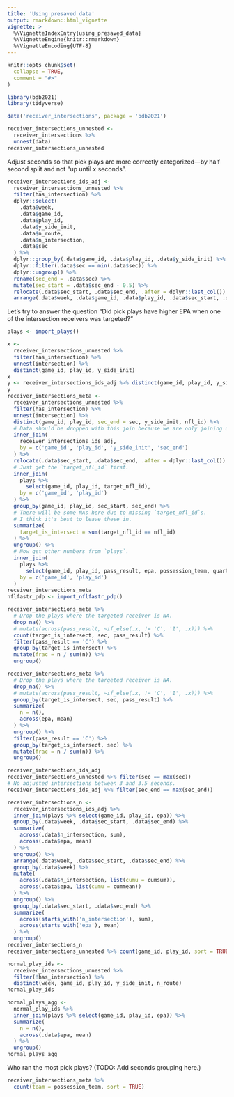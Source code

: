 ```yaml
---
title: 'Using presaved data'
output: rmarkdown::html_vignette
vignette: >
  %\VignetteIndexEntry{using_presaved_data}
  %\VignetteEngine{knitr::rmarkdown}
  %\VignetteEncoding{UTF-8}
---
```


```r
knitr::opts_chunk$set(
  collapse = TRUE,
  comment = "#>"
)
```

```r
library(bdb2021)
library(tidyverse)
```

```r
data('receiver_intersections', package = 'bdb2021')

receiver_intersections_unnested <-
  receiver_intersections %>%
  unnest(data)
receiver_intersections_unnested
```

Adjust seconds so that pick plays are more correctly categorized---by half second split and not "up until x seconds".

```r
receiver_intersections_ids_adj <-
  receiver_intersections_unnested %>%
  filter(has_intersection) %>%
  dplyr::select(
    .data$week,
    .data$game_id,
    .data$play_id,
    .data$y_side_init,
    .data$n_route,
    .data$n_intersection,
    .data$sec
  ) %>%
  dplyr::group_by(.data$game_id, .data$play_id, .data$y_side_init) %>%
  dplyr::filter(.data$sec == min(.data$sec)) %>%
  dplyr::ungroup() %>%
  rename(sec_end = .data$sec) %>% 
  mutate(sec_start = .data$sec_end - 0.5) %>% 
  relocate(.data$sec_start, .data$sec_end, .after = dplyr::last_col()) %>% 
  arrange(.data$week, .data$game_id, .data$play_id, .data$sec_start, .data$y_side_init)
```

Let's try to answer the question "Did pick plays have higher EPA when one of the intersection receivers was targeted?"

```r
plays <- import_plays()

x <-
  receiver_intersections_unnested %>% 
  filter(has_intersection) %>% 
  unnest(intersection) %>% 
  distinct(game_id, play_id, y_side_init) 
x
y <- receiver_intersections_ids_adj %>% distinct(game_id, play_id, y_side_init)
y
receiver_intersections_meta <-
  receiver_intersections_unnested %>% 
  filter(has_intersection) %>% 
  unnest(intersection) %>% 
  distinct(game_id, play_id, sec_end = sec, y_side_init, nfl_id) %>% 
  # Data should be dropped with this join because we are only joining on one `sec` interval per play and `y_side`.
  inner_join(
    receiver_intersections_ids_adj,
    by = c('game_id', 'play_id', 'y_side_init', 'sec_end')
  ) %>% 
  relocate(.data$sec_start, .data$sec_end, .after = dplyr::last_col()) %>% 
  # Just get the `target_nfl_id` first.
  inner_join(
    plays %>% 
      select(game_id, play_id, target_nfl_id), 
    by = c('game_id', 'play_id')
  ) %>% 
  group_by(game_id, play_id, sec_start, sec_end) %>% 
  # There will be some NAs here due to missing `target_nfl_id`s.
  # I think it's best to leave these in.
  summarize(
    target_is_intersect = sum(target_nfl_id == nfl_id)
  ) %>% 
  ungroup() %>% 
  # Now get other numbers from `plays`.
  inner_join(
    plays %>% 
      select(game_id, play_id, pass_result, epa, possession_team, quarter, down, yards_to_go), 
    by = c('game_id', 'play_id')
  )
receiver_intersections_meta
nflfastr_pdp <- import_nflfastr_pdp()
```

```r
receiver_intersections_meta %>% 
  # Drop the plays where the targeted receiver is NA.
  drop_na() %>% 
  # mutate(across(pass_result, ~if_else(.x, != 'C', 'I', .x))) %>% 
  count(target_is_intersect, sec, pass_result) %>% 
  filter(pass_result == 'C') %>% 
  group_by(target_is_intersect) %>% 
  mutate(frac = n / sum(n)) %>% 
  ungroup()

receiver_intersections_meta %>% 
  # Drop the plays where the targeted receiver is NA.
  drop_na() %>% 
  # mutate(across(pass_result, ~if_else(.x, != 'C', 'I', .x))) %>% 
  group_by(target_is_intersect, sec, pass_result) %>% 
  summarize(
    n = n(),
    across(epa, mean)
  ) %>% 
  ungroup() %>% 
  filter(pass_result == 'C') %>% 
  group_by(target_is_intersect, sec) %>% 
  mutate(frac = n / sum(n)) %>% 
  ungroup()

```

```r

receiver_intersections_ids_adj
receiver_intersections_unnested %>% filter(sec == max(sec))
# No adjusted intersections between 3 and 3.5 seconds.
receiver_intersections_ids_adj %>% filter(sec_end == max(sec_end))

receiver_intersections_n <-
  receiver_intersections_ids_adj %>% 
  inner_join(plays %>% select(game_id, play_id, epa)) %>% 
  group_by(.data$week, .data$sec_start, .data$sec_end) %>%
  summarize(
    across(.data$n_intersection, sum),
    across(.data$epa, mean)
  ) %>% 
  ungroup() %>% 
  arrange(.data$week, .data$sec_start, .data$sec_end) %>% 
  group_by(.data$week) %>% 
  mutate(
    across(.data$n_intersection, list(cumu = cumsum)),
    across(.data$epa, list(cumu = cummean))
  ) %>% 
  ungroup() %>% 
  group_by(.data$sec_start, .data$sec_end) %>% 
  summarize(
    across(starts_with('n_intersection'), sum),
    across(starts_with('epa'), mean)
  ) %>% 
  ungroup()
receiver_intersections_n
receiver_intersections_unnested %>% count(game_id, play_id, sort = TRUE)

normal_play_ids <-
  receiver_intersections_unnested %>% 
  filter(!has_intersection) %>% 
  distinct(week, game_id, play_id, y_side_init, n_route)
normal_play_ids

normal_plays_agg <-
  normal_play_ids %>% 
  inner_join(plays %>% select(game_id, play_id, epa)) %>% 
  summarize(
    n = n(),
    across(.data$epa, mean)
  ) %>% 
  ungroup()
normal_plays_agg
```

Who ran the most pick plays? (TODO: Add seconds grouping here.)

```r
receiver_intersections_meta %>% 
  count(team = possession_team, sort = TRUE)
```
